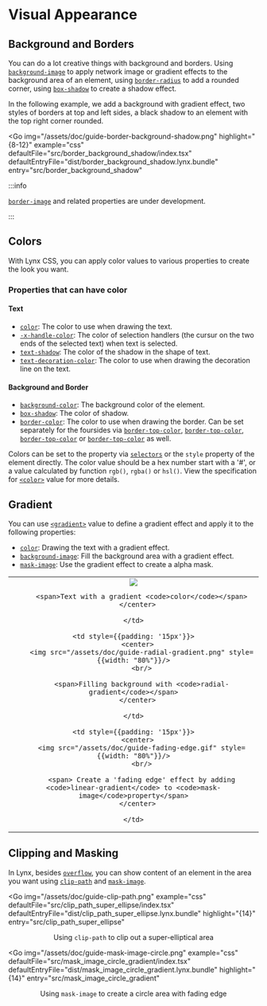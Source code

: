 # Visual Appearance


## Background and Borders

You can do a lot creative things with background and borders. Using [`background-image`](api/css/properties/background-image) to
apply network image or gradient effects to the background area of an element, using [`border-radius`](api/css/properties/border-radius) to add a rounded corner, using [`box-shadow`](api/css/properties/box-shadow) to create a shadow effect.

In the following example, we add a background with gradient effect, two styles of borders at top and left sides, a black shadow to an element with the top right corner rounded.

<Go
  img="/assets/doc/guide-border-background-shadow.png"
  highlight="{8-12}"
  example="css"
  defaultFile="src/border_background_shadow/index.tsx"
  defaultEntryFile="dist/border_background_shadow.lynx.bundle"
  entry="src/border_background_shadow"
></Go>

:::info

[`border-image`](https://developer.mozilla.org/en-US/docs/Web/CSS/border-image) and related properties are under development.

:::

## Colors

With Lynx CSS, you can apply color values to various properties to create the look you want.

### Properties that can have color

#### Text

- [`color`](api/css/properties/color): The color to use when drawing the text.
- [`-x-handle-color`](): The color of selection handlers (the cursur on the two ends of the selected text) when text is selected.
- [`text-shadow`](api/css/properties/text-shadow): The color of the shadow in the shape of text.
- [`text-decoration-color`](api/css/properties/text-decoration#text-decoration-color): The color to use when drawing the decoration line on the text.

#### Background and Border

- [`background-color`](api/css/properties/background-color): The background color of the element.
- [`box-shadow`](api/css/properties/box-shadow): The color of shadow.
- [`border-color`](api/css/properties/border-color): The color to use when drawing the border. Can be set separately for the foursides via [`border-top-color`](api/css/properties/border-color), [`border-top-color`](api/css/properties/border-color), [`border-top-color`](api/css/properties/border-color) or [`border-top-color`](api/css/properties/border-color) as well.

Colors can be set to the property via [`selectors`](api/css/selectors) or the `style` property of the element directly.
The color value should be a hex number start with a '#', or a value calculated by function `rgb()`, `rgba()` or `hsl()`. View the specification for [`<color>`](api/css/data-type/color) value for more details.

## Gradient

You can use [`<gradient>`](api/css/data-type/gradient) value to define a gradient effect and apply it to the following properties:

- [`color`](api/css/properties/color): Drawing the text with a gradient effect.
- [`background-image`](api/css/properties/background-image): Fill the background area with a gradient effect.
- [`mask-image`](api/css/properties/mask-image): Use the gradient effect to create a alpha mask.

<table rules="none" align="center" width="100%" style={{tableLayout:"fixed"}}>
  <tr style={{height: '275px'}}>
    <td style={{padding: '15px'}}>
      <center>
        <img src="/assets/doc/color-gradient.png" style={{width: "80%"}}/>
        <br/>

        <span>Text with a gradient <code>color</code></span>
      </center>

    </td>

    <td style={{padding: '15px'}}>
      <center>
        <img src="/assets/doc/guide-radial-gradient.png" style={{width: "80%"}}/>
        <br/>

        <span>Filling background with <code>radial-gradient</code></span>
      </center>

    </td>

    <td style={{padding: '15px'}}>
      <center>
        <img src="/assets/doc/guide-fading-edge.gif" style={{width: "80%"}}/>
        <br/>

        <span> Create a 'fading edge' effect by adding <code>linear-gradient</code> to <code>mask-image</code>property</span>
      </center>

    </td>

  </tr>
</table>

## Clipping and Masking

In Lynx, besides [`overflow`](api/css/properties/overflow), you can show content of an element in the area you want using [`clip-path`](api/css/properties/clip-path) and [`mask-image`](api/css/properties/mask-image).

<Go
  img="/assets/doc/guide-clip-path.png"
  example="css"
  defaultFile="src/clip_path_super_ellipse/index.tsx"
  defaultEntryFile="dist/clip_path_super_ellipse.lynx.bundle"
  highlight="{14}"
  entry="src/clip_path_super_ellipse"
></Go>

<center>
  <span>
    Using <code>clip-path</code> to clip out a super-elliptical area
  </span>
</center>

<Go
  img="/assets/doc/guide-mask-image-circle.png"
  example="css"
  defaultFile="src/mask_image_circle_gradient/index.tsx"
  defaultEntryFile="dist/mask_image_circle_gradient.lynx.bundle"
  highlight="{14}"
  entry="src/mask_image_circle_gradient"
></Go>
<center>
  <span>
    Using <code>mask-image</code> to create a circle area with fading edge
  </span>
</center>
